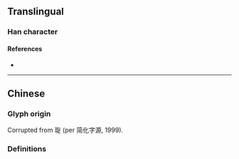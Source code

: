 {{also|瓊}}
{{character info}}
==Translingual==

===Han character===
{{Han char|rn=96|rad=玉|as=08|sn=12|four=|canj=MGYRF|ids=⿰[[玉|⺩]][[京]]}}

====References====
* {{Han ref|kx=0736.081|hdz=21123.020|uh=743C|ud=29756}}

----

==Chinese==

===Glyph origin===
Corrupted from 琁 (per 简化字源, 1999).

===Definitions===
{{zh-see|瓊}}
